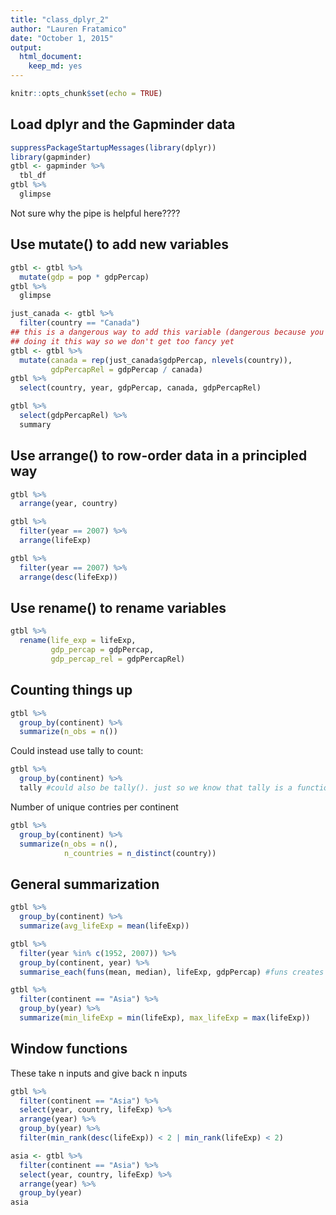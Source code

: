 ```yaml
---
title: "class_dplyr_2"
author: "Lauren Fratamico"
date: "October 1, 2015"
output: 
  html_document: 
    keep_md: yes
---
```


```r
knitr::opts_chunk$set(echo = TRUE)
```

## Load dplyr and the Gapminder data

```r
suppressPackageStartupMessages(library(dplyr))
library(gapminder)
gtbl <- gapminder %>%
  tbl_df
gtbl %>%
  glimpse
```

Not sure why the pipe is helpful here????

## Use mutate() to add new variables

```r
gtbl <- gtbl %>%
  mutate(gdp = pop * gdpPercap)
gtbl %>%
  glimpse
```

```r
just_canada <- gtbl %>%
  filter(country == "Canada")
## this is a dangerous way to add this variable (dangerous because you are adding a length 12 vector of the canada gdp. Should really pull the canada gdp per each year encountered in the data frame.)
## doing it this way so we don't get too fancy yet
gtbl <- gtbl %>%
  mutate(canada = rep(just_canada$gdpPercap, nlevels(country)),
         gdpPercapRel = gdpPercap / canada)
gtbl %>%
  select(country, year, gdpPercap, canada, gdpPercapRel)
```


```r
gtbl %>%
  select(gdpPercapRel) %>%
  summary
```


## Use arrange() to row-order data in a principled way

```r
gtbl %>%
  arrange(year, country)
```

```r
gtbl %>%
  filter(year == 2007) %>%
  arrange(lifeExp)
```

```r
gtbl %>%
  filter(year == 2007) %>%
  arrange(desc(lifeExp))
```

## Use rename() to rename variables

```r
gtbl %>%
  rename(life_exp = lifeExp,
         gdp_percap = gdpPercap,
         gdp_percap_rel = gdpPercapRel)
```

## Counting things up

```r
gtbl %>%
  group_by(continent) %>%
  summarize(n_obs = n())
```

Could instead use tally to count:
```r
gtbl %>%
  group_by(continent) %>%
  tally #could also be tally(). just so we know that tally is a function
```

Number of unique contries per continent
```r
gtbl %>%
  group_by(continent) %>%
  summarize(n_obs = n(),
            n_countries = n_distinct(country))
```


## General summarization

```r
gtbl %>%
  group_by(continent) %>%
  summarize(avg_lifeExp = mean(lifeExp))
```

```r
gtbl %>%
  filter(year %in% c(1952, 2007)) %>%
  group_by(continent, year) %>%
  summarise_each(funs(mean, median), lifeExp, gdpPercap) #funs creates a list of function calls
```

```r
gtbl %>%
  filter(continent == "Asia") %>%
  group_by(year) %>%
  summarize(min_lifeExp = min(lifeExp), max_lifeExp = max(lifeExp))
```

## Window functions
These take n inputs and give back n inputs

```r
gtbl %>%
  filter(continent == "Asia") %>%
  select(year, country, lifeExp) %>%
  arrange(year) %>%
  group_by(year) %>%
  filter(min_rank(desc(lifeExp)) < 2 | min_rank(lifeExp) < 2)
```

```r
asia <- gtbl %>%
  filter(continent == "Asia") %>%
  select(year, country, lifeExp) %>%
  arrange(year) %>%
  group_by(year)
asia
```


